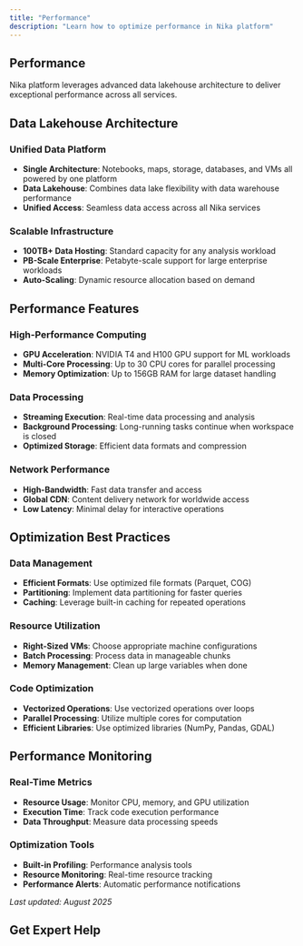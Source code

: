 ```yaml
---
title: "Performance"
description: "Learn how to optimize performance in Nika platform"
---
```



## Performance

Nika platform leverages advanced data lakehouse architecture to deliver exceptional performance across all services.

## Data Lakehouse Architecture

### Unified Data Platform
- **Single Architecture**: Notebooks, maps, storage, databases, and VMs all powered by one platform
- **Data Lakehouse**: Combines data lake flexibility with data warehouse performance
- **Unified Access**: Seamless data access across all Nika services

### Scalable Infrastructure
- **100TB+ Data Hosting**: Standard capacity for any analysis workload
- **PB-Scale Enterprise**: Petabyte-scale support for large enterprise workloads
- **Auto-Scaling**: Dynamic resource allocation based on demand

## Performance Features

### High-Performance Computing
- **GPU Acceleration**: NVIDIA T4 and H100 GPU support for ML workloads
- **Multi-Core Processing**: Up to 30 CPU cores for parallel processing
- **Memory Optimization**: Up to 156GB RAM for large dataset handling

### Data Processing
- **Streaming Execution**: Real-time data processing and analysis
- **Background Processing**: Long-running tasks continue when workspace is closed
- **Optimized Storage**: Efficient data formats and compression

### Network Performance
- **High-Bandwidth**: Fast data transfer and access
- **Global CDN**: Content delivery network for worldwide access
- **Low Latency**: Minimal delay for interactive operations

## Optimization Best Practices

### Data Management
- **Efficient Formats**: Use optimized file formats (Parquet, COG)
- **Partitioning**: Implement data partitioning for faster queries
- **Caching**: Leverage built-in caching for repeated operations

### Resource Utilization
- **Right-Sized VMs**: Choose appropriate machine configurations
- **Batch Processing**: Process data in manageable chunks
- **Memory Management**: Clean up large variables when done

### Code Optimization
- **Vectorized Operations**: Use vectorized operations over loops
- **Parallel Processing**: Utilize multiple cores for computation
- **Efficient Libraries**: Use optimized libraries (NumPy, Pandas, GDAL)

## Performance Monitoring

### Real-Time Metrics
- **Resource Usage**: Monitor CPU, memory, and GPU utilization
- **Execution Time**: Track code execution performance
- **Data Throughput**: Measure data processing speeds

### Optimization Tools
- **Built-in Profiling**: Performance analysis tools
- **Resource Monitoring**: Real-time resource tracking
- **Performance Alerts**: Automatic performance notifications

*Last updated: August 2025*

## Get Expert Help

<ContactCTACard /> 